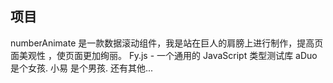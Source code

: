 ## 项目

<ProjectCard
  title="一款数据滚动组件"
  link="https://github.com/zoeblow/numberAnimate"
  bg="linear-gradient(to right, #009245 0%, #FCEE21 100%)">
  numberAnimate 是一款数据滚动组件，我是站在巨人的肩膀上进行制作，提高页面美观性
  ，使页面更加绚丽。
</ProjectCard>
<ProjectCard
  title="一个通用的 JavaScript 类型测试库"
  link="https://github.com/zoeblow/fy.js"
  bg="linear-gradient(to right, #D585FF 0%, #00FFEE 100%)">
  Fy.js - 一个通用的 JavaScript 类型测试库
</ProjectCard>
<ProjectCard
  title="第二代人工智能产品 I"
  link="#"
  bg="linear-gradient(to right, #D4145A 0%, #FBB03B 100%)">
  aDuo 是个女孩.
</ProjectCard>
<ProjectCard
  title="第二代人工智能产品 II "
  link="#"
  bg="linear-gradient(to right, #662D8C 0%, #ED1E79 100%)">
  小易 是个男孩.
</ProjectCard>
<ProjectCard
  title="待补充ing"
  link="#"
  bg="linear-gradient(to right, #009245 0%, #FCEE21 100%)">
  还有其他...
</ProjectCard>
